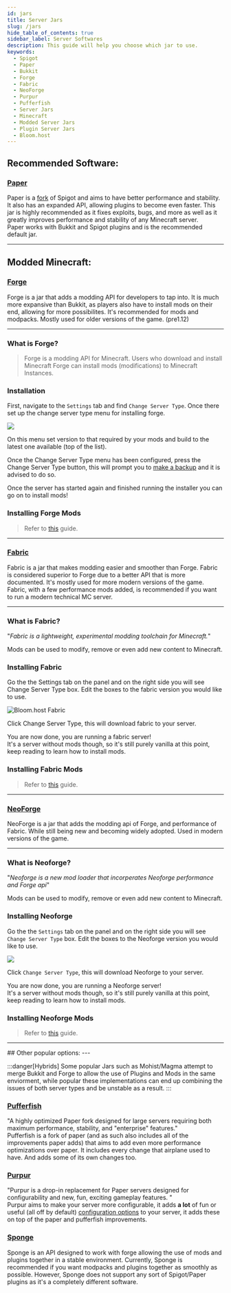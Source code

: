```yaml
---
id: jars
title: Server Jars
slug: /jars
hide_table_of_contents: true
sidebar_label: Server Softwares
description: This guide will help you choose which jar to use.
keywords:
  - Spigot
  - Paper
  - Bukkit
  - Forge
  - Fabric
  - NeoForge
  - Purpur
  - Pufferfish
  - Server Jars
  - Minecraft
  - Modded Server Jars
  - Plugin Server Jars
  - Bloom.host
---
```


## Recommended Software:

 ### [Paper](https://papermc.io/)
 Paper is a [fork](https://en.wikipedia.org/wiki/Fork_(software_development)) of Spigot and aims to have better performance and stability. It also has an expanded API, allowing plugins to become even faster. This jar is highly recommended as it fixes exploits, bugs, and more as well as it greatly improves performance and stability of any Minecraft server.  
 Paper works with Bukkit and Spigot plugins and is the recommended default jar.

---

## Modded Minecraft:

<Tabs groupId="Modded Installers">
  <TabItem value="Forge" label="Forge">
  
   ### [Forge](https://files.minecraftforge.net/)
Forge is a jar that adds a modding API for developers to tap into. It is much more expansive than Bukkit, as players also have to install mods on their end, allowing for more possibilites. It's recommended for mods and modpacks. Mostly used for older versions of the game. (pre1.12)

  ---

  ### What is Forge?
  
  > Forge is a modding API for Minecraft. Users who download and install Minecraft Forge can install mods (modifications) to Minecraft Instances.
  
  ### Installation
  
  First, navigate to the `Settings` tab and find `Change Server Type`. Once there set up the change server type menu for installing forge.
  
  ![](/plugins_and_modifications/forge_setup/1.png)
  
  On this menu set version to that required by your mods and build to the latest one available (top of the list).
  
  Once the Change Server Type menu has been configured, press the Change Server Type button, this will prompt you to [make a backup](../using_the_panel/backups.md) and it is advised to do so.
  
  Once the server has started again and finished running the installer you can go on to install mods!
  
  ### Installing Forge Mods
  >
  > Refer to [this](/docs/minecraft/plugins_and_modifications/mods-install.md) guide.
  
  ---
  
  </TabItem>

  <TabItem value="Fabric" label="Fabric">
  
  ### [Fabric](https://fabricmc.net/)
Fabric is a jar that makes modding easier and smoother than Forge. Fabric is considered superior to Forge due to a better API that is more documented. It's mostly used for more modern versions of the game.   
Fabric, with a few performance mods added, is recommended if you want to run a modern technical MC server.

  ---
  
  ### What is Fabric?
  "*Fabric is a lightweight, experimental modding toolchain for Minecraft.*"
   
  Mods can be used to modify, remove or even add new content to Minecraft.
  
  
  ### Installing Fabric
  Go the the Settings tab on the panel and on the right side you will see Change Server Type box. 
  Edit the boxes to the fabric version you would like to use.
  
  ![Bloom.host Fabric](/plugins_and_modifications/fabric_setup/FabricInstaller.png)
  
  Click Change Server Type, this will download fabric to your server. 
  
  You are now done, you are running a fabric server!  
  It's a server without mods though, so it's still purely vanilla at this point, keep reading to learn how to install mods.
  
  ### Installing Fabric Mods
  > 
  > Refer to [this](mods-install.md) guide.
  
  ---
  
  </TabItem>
  <TabItem value="Neoforge" label="Neoforge">
      
  ### [NeoForge](https://neoforged.net/)
NeoForge is a jar that adds the modding api of Forge, and performance of Fabric. While still being new and becoming widely adopted. Used in modern versions of the game.


  ---
  ### What is Neoforge?
  "*Neoforge is a new mod loader that incorperates Neoforge performance and Forge api*"
  
  Mods can be used to modify, remove or even add new content to Minecraft.
  
  
  ### Installing Neoforge
  Go the the `Settings` tab on the panel and on the right side you will see `Change Server Type` box. 
  Edit the boxes to the Neoforge version you would like to use.
  
  ![](/plugins_and_modifications/neoforge_setup/NeoforgeInstaller.png)
  
  Click `Change Server Type`, this will download Neoforge to your server. 
  
  You are now done, you are running a Neoforge server!  
  It's a server without mods though, so it's still purely vanilla at this point, keep reading to learn how to install mods.
  
  ### Installing Neoforge Mods
  >
  > Refer to [this](mods-install.md) guide.

  ---

  </TabItem>
</Tabs>
## Other popular options: 
---

:::danger[Hybrids]
Some popular Jars such as Mohist/Magma attempt to merge Bukkit and Forge to allow the use of Plugins and Mods in the same enviorment, while popular these implementations can end up combining the issues of both server types and be unstable as a result.
:::
<Tabs>
  <TabItem value="Pufferfish" label="Pufferfish">

### [Pufferfish](https://github.com/pufferfish-gg/Pufferfish)
"A highly optimized Paper fork designed for large servers requiring both maximum performance, stability, and "enterprise" features."  
Pufferfish is a fork of paper (and as such also includes all of the improvements paper adds) that aims to add even more performance optimizations over paper. It includes every change that airplane used to have. And adds some of its own changes too.

  </TabItem>
  <TabItem value="Purpur" label="Purpur">

### [Purpur](https://purpurmc.org/)
"Purpur is a drop-in replacement for Paper servers designed for configurability and new, fun, exciting gameplay features.
"  
Purpur aims to make your server more configurable, it adds **a lot** of fun or useful (all off by default) [configuration options](https://purpurmc.org/docs/Configuration/) to your server, it adds these on top of the paper and pufferfish improvements.

  </TabItem>
  <TabItem value="Spongepowered" label="Spongepowered">

### [Sponge](https://www.spongepowered.org/)
 Sponge is an API designed to work with forge allowing the use of mods and plugins together in a stable environment. Currently, Sponge is recommended if you want modpacks and plugins together as smoothly as possible. However, Sponge does not support any sort of Spigot/Paper plugins as it's a completely different software.

  </TabItem>
</Tabs>
